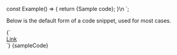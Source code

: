 
const Example() => {
	return <CodeSnippet type="markup" copy={false}>{Sample code}</CodeSnippet>;
}\n
`;

<Section contained={true} style={{ paddingTop: 0 }}>
	<p>Below is the default form of a code snippet, used for most cases.</p>
	<Preview wrapper={true}>
		<CodeSnippet language="markup" copy={true}>
			{`<!-- Code Starts -->
<div class=”className”>
	<a href=”#”> Link </a>
</div>`}
		</CodeSnippet>
	</Preview>
	<Snippet language="js">{sampleCode}</Snippet>
</Section>
